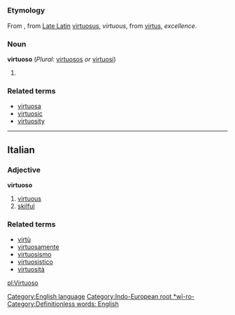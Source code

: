 =={{en}}==
[[Category:English language]]
===Etymology===
From {{it}}, from [[w:Vulgar Latin|Late Latin]] [[virtuosus]], ''virtuous'', from {{la}} [[virtus]], ''excellence''. [[Category:Indo-European root *wī-ro-]]
===Noun===
'''virtuoso''' (''Plural:'' [[virtuosos]] ''or'' [[virtuosi]])

#{{stub}} [[Category:Definitionless words: English]]
===Related terms===
*[[virtuosa]]
*[[virtuosic]]
*[[virtuosity]]

----

==Italian==
===Adjective===
'''virtuoso'''

# [[virtuous]]
# [[skilful]]

===Related terms===
*[[virtù]]
*[[virtuosamente]]
*[[virtuosismo]]
*[[virtuosistico]]
*[[virtuosità]]

[[pl:Virtuoso]]